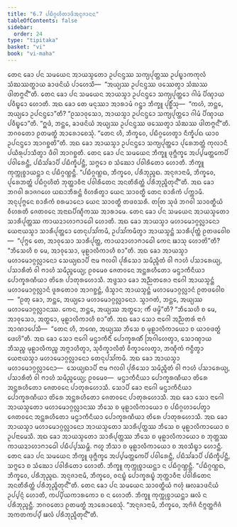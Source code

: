 ```yaml
---
title: "6.7 ᨸᨭᩥᨣ᩠ᨣᩉᩥᨲᩣᨴᩥᩋᨶᩩᨩᩣᨶᨶ"
tableOfContents: false
sidebar:
  order: 24
type: "tipitaka"
basket: "vi"
book: "vi-maha"
---
```



<DynamicBreadcrumb />

<Division number="277" book="vi-maha">

<Paragraph number="1260" book="vi-maha">
ᨲᩮᨶ ᨡᩮᩣ ᨸᨶ ᩈᨾᨿᩮᨶ ᩋᩣᨿᩈ᩠ᨾᨲᩮᩣ ᩏᨸᨶᨶ᩠ᨴᩔ ᩈᨠ᩠ᨿᨸᩩᨲ᩠ᨲᩔ ᩏᨸᨭ᩠ᨮᩣᨠᨠᩩᩃᩴ ᩈᩴᨥᩔᨲ᩠ᨳᩣᨿ ᨡᩣᨴᨶᩦᨿᩴ ᨸᩣᩉᩮᩈᩥ—  “ᩋᨿ᩠ᨿᩔ ᩏᨸᨶᨶ᩠ᨴᩔ ᨴᩔᩮᨲ᩠ᩅᩣ ᩈᩴᨥᩔ ᨴᩤᨲᨻ᩠ᨻᨶ᩺”ᨲᩥ. ᨲᩮᨶ ᨡᩮᩣ ᨸᨶ ᩈᨾᨿᩮᨶ ᩋᩣᨿᩈ᩠ᨾᩣ ᩏᨸᨶᨶ᩠ᨴᩮᩣ ᩈᨠ᩠ᨿᨸᩩᨲ᩠ᨲᩮᩣ ᨣᩤᨾᩴ ᨸᩥᨱ᩠ᨯᩣᨿ ᨸᩅᩥᨭ᩠ᨮᩮᩣ ᩉᩮᩣᨲᩥ. ᩋᨳ ᨡᩮᩣ ᨲᩮ ᨾᨶᩩᩔᩣ ᩋᩣᩁᩣᨾᩴ ᨣᨶ᩠ᨲ᩠ᩅᩣ ᨽᩥᨠ᩠ᨡᩪ ᨸᩩᨧ᩠ᨨᩥᩴᩈᩩ—  “ᨠᩉᩴ, ᨽᨶ᩠ᨲᩮ, ᩋᨿ᩠ᨿᩮᩣ ᩏᨸᨶᨶ᩠ᨴᩮᩣ”ᨲᩥ? “ᩑᩈᩣᩅᩩᩈᩮᩣ, ᩋᩣᨿᩈ᩠ᨾᩣ ᩏᨸᨶᨶ᩠ᨴᩮᩣ ᩈᨠ᩠ᨿᨸᩩᨲ᩠ᨲᩮᩣ ᨣᩤᨾᩴ ᨸᩥᨱ᩠ᨯᩣᨿ ᨸᩅᩥᨭ᩠ᨮᩮᩣ”ᨲᩥ. “ᩍᨴᩴ, ᨽᨶ᩠ᨲᩮ, ᨡᩣᨴᨶᩦᨿᩴ ᩋᨿ᩠ᨿᩔ ᩏᨸᨶᨶ᩠ᨴᩔ ᨴᩔᩮᨲ᩠ᩅᩣ ᩈᩴᨥᩔ ᨴᩤᨲᨻ᩠ᨻᨶ᩺”ᨲᩥ. ᨽᨣᩅᨲᩮᩣ ᩑᨲᨾᨲ᩠ᨳᩴ ᩋᩣᩁᩮᩣᨧᩮᩈᩩᩴ. “ᨲᩮᨶ ᩉᩥ, ᨽᩥᨠ᩠ᨡᩅᩮ, ᨸᨭᩥᨣ᩠ᨣᩉᩮᨲ᩠ᩅᩣ ᨶᩥᨠ᩠ᨡᩥᨸᨳ ᨿᩣᩅ ᩏᨸᨶᨶ᩠ᨴᩮᩣ ᩋᩣᨣᨧ᩠ᨨᨲᩦ”ᨲᩥ. ᩋᨳ ᨡᩮᩣ ᩋᩣᨿᩈ᩠ᨾᩣ ᩏᨸᨶᨶ᩠ᨴᩮᩣ ᩈᨠ᩠ᨿᨸᩩᨲ᩠ᨲᩮᩣ ᨸᩩᩁᩮᨽᨲ᩠ᨲᩴ ᨠᩩᩃᩣᨶᩥ ᨸᨿᩥᩁᩩᨸᩣᩈᩥᨲ᩠ᩅᩣ ᨴᩥᩅᩤ ᩋᩣᨣᨧ᩠ᨨᨲᩥ. ᨲᩮᨶ ᨡᩮᩣ ᨸᨶ ᩈᨾᨿᩮᨶ ᨽᩥᨠ᩠ᨡᩪ ᨴᩩᨻ᩠ᨽᩥᨠ᩠ᨡᩮ ᩋᨸ᩠ᨸᨾᨲ᩠ᨲᨠᩮᨸᩥ ᨸᩅᩤᩁᩮᨶ᩠ᨲᩥ, ᨸᨭᩥᩈᩘᨡᩣᨸᩥ ᨸᨭᩥᨠ᩠ᨡᩥᨸᨶ᩠ᨲᩥ, ᩈᨻ᩠ᨻᩮᩣ ᨧ ᩈᩴᨥᩮᩣ ᨸᩅᩤᩁᩥᨲᩮᩣ ᩉᩮᩣᨲᩥ. ᨽᩥᨠ᩠ᨡᩪ ᨠᩩᨠ᩠ᨠᩩᨧ᩠ᨧᩣᨿᨶ᩠ᨲᩣ ᨶ ᨸᨭᩥᨣ᩠ᨣᨱ᩠ᩉᨶ᩠ᨲᩥ. “ᨸᨭᩥᨣ᩠ᨣᨱ᩠ᩉᨳ, ᨽᩥᨠ᩠ᨡᩅᩮ, ᨸᩁᩥᨽᩩᨬ᩠ᨩᨳ. ᩋᨶᩩᨩᩣᨶᩣᨾᩥ, ᨽᩥᨠ᩠ᨡᩅᩮ, ᨸᩩᩁᩮᨽᨲ᩠ᨲᩴ ᨸᨭᩥᨣ᩠ᨣᩉᩥᨲᩴ ᨽᩩᨲ᩠ᨲᩣᩅᩥᨶᩣ ᨸᩅᩤᩁᩥᨲᩮᨶ ᩋᨶᨲᩥᩁᩥᨲ᩠ᨲᩴ ᨸᩁᩥᨽᩩᨬ᩠ᨩᩥᨲᩩᨶ᩺”ᨲᩥ.
</Paragraph>

</Division>
<Division number="278" book="vi-maha">

<Paragraph number="1261" book="vi-maha">
ᩋᨳ ᨡᩮᩣ ᨽᨣᩅᩤ ᩁᩣᨩᨣᩉᩮ ᨿᨳᩣᨽᩥᩁᨶ᩠ᨲᩴ ᩅᩥᩉᩁᩥᨲ᩠ᩅᩣ ᨿᩮᨶ ᩈᩣᩅᨲ᩠ᨳᩥ ᨲᩮᨶ ᨧᩣᩁᩥᨠᩴ ᨸᨠ᩠ᨠᩣᨾᩥ. ᩋᨶᩩᨸᩩᨻ᩠ᨻᩮᨶ ᨧᩣᩁᩥᨠᩴ ᨧᩁᨾᩣᨶᩮᩣ ᨿᩮᨶ ᩈᩣᩅᨲ᩠ᨳᩥ ᨲᨴᩅᩈᩁᩥ. ᨲᨲᩕ ᩈᩩᨴᩴ ᨽᨣᩅᩤ ᩈᩣᩅᨲ᩠ᨳᩥᨿᩴ ᩅᩥᩉᩁᨲᩥ ᨩᩮᨲᩅᨶᩮ ᩋᨶᩣᨳᨸᩥᨱ᩠ᨯᩥᨠᩔ ᩋᩣᩁᩣᨾᩮ. ᨲᩮᨶ ᨡᩮᩣ ᨸᨶ ᩈᨾᨿᩮᨶ ᩋᩣᨿᩈ᩠ᨾᨲᩮᩣ ᩈᩣᩁᩥᨸᩩᨲ᩠ᨲᩔ ᨠᩣᨿᨯᩣᩉᩣᨻᩣᨵᩮᩤ ᩉᩮᩣᨲᩥ. ᩋᨳ ᨡᩮᩣ ᩋᩣᨿᩈ᩠ᨾᩣ ᨾᩉᩣᨾᩮᩣᨣ᩠ᨣᩃᩖᩣᨶᩮᩣ ᨿᩮᨶᩣᨿᩈ᩠ᨾᩣ ᩈᩣᩁᩥᨸᩩᨲ᩠ᨲᩮᩣ ᨲᩮᨶᩩᨸᩈᩘᨠᨾᩥ, ᩏᨸᩈᩘᨠᨾᩥᨲ᩠ᩅᩣ ᩋᩣᨿᩈ᩠ᨾᨶ᩠ᨲᩴ ᩈᩣᩁᩥᨸᩩᨲ᩠ᨲᩴ ᩑᨲᨴᩅᩮᩤᨧ—  “ᨸᩩᨻ᩠ᨻᩮ ᨲᩮ, ᩋᩣᩅᩩᩈᩮᩣ ᩈᩣᩁᩥᨸᩩᨲ᩠ᨲ, ᨠᩣᨿᨯᩣᩉᩣᨻᩣᨵᩮᩤ ᨠᩮᨶ ᨹᩣᩈᩩ ᩉᩮᩣᨲᩦ”ᨲᩥ? “ᨽᩥᩈᩮᩉᩥ ᨧ ᨾᩮ, ᩋᩣᩅᩩᩈᩮᩣ, ᨾᩩᩊᩣᩃᩥᨠᩣᩉᩥ ᨧᩣ”ᨲᩥ. ᩋᨳ ᨡᩮᩣ ᩋᩣᨿᩈ᩠ᨾᩣ ᨾᩉᩣᨾᩮᩣᨣ᩠ᨣᩃᩖᩣᨶᩮᩣ ᩈᩮᨿ᩠ᨿᨳᩣᨸᩥ ᨶᩣᨾ ᨻᩃᩅᩤ ᨸᩩᩁᩥᩈᩮᩣ ᩈᨾᩥᨬ᩠ᨩᩥᨲᩴ ᩅᩤ ᨻᩣᩉᩴ ᨸᩈᩣᩁᩮᨿ᩠ᨿ, ᨸᩈᩣᩁᩥᨲᩴ ᩅᩤ ᨻᩣᩉᩴ ᩈᨾᩥᨬ᩠ᨩᩮᨿ᩠ᨿ; ᩑᩅᨾᩮᩅ ᨩᩮᨲᩅᨶᩮ ᩋᨶ᩠ᨲᩁᩉᩥᨲᩮᩣ ᨾᨶ᩠ᨴᩣᨠᩥᨶᩥᨿᩣ ᨸᩮᩣᨠ᩠ᨡᩁᨱᩥᨿᩣ ᨲᩦᩁᩮ ᨸᩣᨲᩩᩁᩉᩮᩣᩈᩥ. ᩋᨴ᩠ᨴᩈᩣ ᨡᩮᩣ ᩋᨬ᩠ᨬᨲᩁᩮᩣ ᨶᩣᨣᩮᩤ ᩋᩣᨿᩈ᩠ᨾᨶ᩠ᨲᩴ ᨾᩉᩣᨾᩮᩣᨣ᩠ᨣᩃᩖᩣᨶᩴ ᨴᩪᩁᨲᩮᩣᩅ ᩋᩣᨣᨧ᩠ᨨᨶ᩠ᨲᩴ, ᨴᩥᩈ᩠ᩅᩣᨶ ᩋᩣᨿᩈ᩠ᨾᨶ᩠ᨲᩴ ᨾᩉᩣᨾᩮᩣᨣ᩠ᨣᩃᩖᩣᨶᩴ ᩑᨲᨴᩅᩮᩤᨧ—  “ᩑᨲᩩ ᨡᩮᩣ, ᨽᨶ᩠ᨲᩮ, ᩋᨿ᩠ᨿᩮᩣ ᨾᩉᩣᨾᩮᩣᨣ᩠ᨣᩃᩖᩣᨶᩮᩣ. ᩈ᩠ᩅᩣᨣᨲᩴ, ᨽᨶ᩠ᨲᩮ, ᩋᨿ᩠ᨿᩔ ᨾᩉᩣᨾᩮᩣᨣ᩠ᨣᩃᩖᩣᨶᩔ. ᨠᩮᨶ, ᨽᨶ᩠ᨲᩮ, ᩋᨿ᩠ᨿᩔ ᩋᨲ᩠ᨳᩮᩣ; ᨠᩥᩴ ᨴᨾ᩠ᨾᩦ”ᨲᩥ? “ᨽᩥᩈᩮᩉᩥ ᨧ ᨾᩮ, ᩋᩣᩅᩩᩈᩮᩣ, ᩋᨲ᩠ᨳᩮᩣ, ᨾᩩᩊᩣᩃᩥᨠᩣᩉᩥ ᨧᩣ”ᨲᩥ.
</Paragraph>

<Paragraph number="1262" book="vi-maha">
ᩋᨳ ᨡᩮᩣ ᩈᩮᩣ ᨶᩣᨣᩮᩤ ᩋᨬ᩠ᨬᨲᩁᩴ ᨶᩣᨣᩴ ᩋᩣᨱᩣᨸᩮᩈᩥ—  “ᨲᩮᨶ ᩉᩥ, ᨽᨱᩮ, ᩋᨿ᩠ᨿᩔ ᨽᩥᩈᩮ ᨧ ᨾᩩᩊᩣᩃᩥᨠᩣᨿᩮᩣ ᨧ ᨿᩣᩅᨴᨲ᩠ᨳᩴ ᨴᩮᩉᩦ”ᨲᩥ. ᩋᨳ ᨡᩮᩣ ᩈᩮᩣ ᨶᩣᨣᩮᩤ ᨾᨶ᩠ᨴᩣᨠᩥᨶᩥᩴ ᨸᩮᩣᨠ᩠ᨡᩁᨱᩥᩴ ᩒᨣᩤᩉᩮᨲ᩠ᩅᩣ, ᩈᩮᩣᨱ᩠ᨯᩣᨿ ᨽᩥᩈᨬ᩠ᨧ ᨾᩩᩊᩣᩃᩥᨠᨬ᩠ᨧ ᩋᨻ᩠ᨻᩣᩉᩥᨲ᩠ᩅᩣ, ᩈᩩᩅᩥᨠ᩠ᨡᩣᩃᩥᨲᩴ ᩅᩥᨠ᩠ᨡᩣᩃᩮᨲ᩠ᩅᩣ, ᨽᨱ᩠ᨯᩥᨠᩴ ᨻᨶ᩠ᨵᩥᨲ᩠ᩅᩣ ᨿᩮᨶᩣᨿᩈ᩠ᨾᩣ ᨾᩉᩣᨾᩮᩣᨣ᩠ᨣᩃᩖᩣᨶᩮᩣ ᨲᩮᨶᩩᨸᩈᩘᨠᨾᩥ. ᩋᨳ ᨡᩮᩣ ᩋᩣᨿᩈ᩠ᨾᩣ ᨾᩉᩣᨾᩮᩣᨣ᩠ᨣᩃᩖᩣᨶᩮᩣ—  ᩈᩮᨿ᩠ᨿᨳᩣᨸᩥ ᨶᩣᨾ ᨻᩃᩅᩤ ᨸᩩᩁᩥᩈᩮᩣ ᩈᨾᩥᨬ᩠ᨩᩥᨲᩴ ᩅᩤ ᨻᩣᩉᩴ ᨸᩈᩣᩁᩮᨿ᩠ᨿ, ᨸᩈᩣᩁᩥᨲᩴ ᩅᩤ ᨻᩣᩉᩴ ᩈᨾᩥᨬ᩠ᨩᩮᨿ᩠ᨿ; ᩑᩅᨾᩮᩅ—  ᨾᨶ᩠ᨴᩣᨠᩥᨶᩥᨿᩣ ᨸᩮᩣᨠ᩠ᨡᩁᨱᩥᨿᩣ ᨲᩦᩁᩮ ᩋᨶ᩠ᨲᩁᩉᩥᨲᩮᩣ ᨩᩮᨲᩅᨶᩮ ᨸᩣᨲᩩᩁᩉᩮᩣᩈᩥ. ᩈᩮᩣᨸᩥ ᨡᩮᩣ ᨶᩣᨣᩮᩤ ᨾᨶ᩠ᨴᩣᨠᩥᨶᩥᨿᩣ ᨸᩮᩣᨠ᩠ᨡᩁᨱᩥᨿᩣ ᨲᩦᩁᩮ ᩋᨶ᩠ᨲᩁᩉᩥᨲᩮᩣ ᨩᩮᨲᩅᨶᩮ ᨸᩣᨲᩩᩁᩉᩮᩣᩈᩥ. ᩋᨳ ᨡᩮᩣ ᩈᩮᩣ ᨶᩣᨣᩮᩤ ᩋᩣᨿᩈ᩠ᨾᨲᩮᩣ ᨾᩉᩣᨾᩮᩣᨣ᩠ᨣᩃᩖᩣᨶᩔ ᨽᩥᩈᩮ ᨧ ᨾᩩᩊᩣᩃᩥᨠᩣᨿᩮᩣ ᨧ ᨸᨭᩥᨣ᩠ᨣᩉᩣᨸᩮᨲ᩠ᩅᩣ ᨩᩮᨲᩅᨶᩮ ᩋᨶ᩠ᨲᩁᩉᩥᨲᩮᩣ ᨾᨶ᩠ᨴᩣᨠᩥᨶᩥᨿᩣ ᨸᩮᩣᨠ᩠ᨡᩁᨱᩥᨿᩣ ᨲᩦᩁᩮ ᨸᩣᨲᩩᩁᩉᩮᩣᩈᩥ. ᩋᨳ ᨡᩮᩣ ᩋᩣᨿᩈ᩠ᨾᩣ ᨾᩉᩣᨾᩮᩣᨣ᩠ᨣᩃᩖᩣᨶᩮᩣ ᩋᩣᨿᩈ᩠ᨾᨲᩮᩣ ᩈᩣᩁᩥᨸᩩᨲ᩠ᨲᩔ ᨽᩥᩈᩮ ᨧ ᨾᩩᩊᩣᩃᩥᨠᩣᨿᩮᩣ ᨧ ᩏᨸᨶᩣᨾᩮᩈᩥ. ᩋᨳ ᨡᩮᩣ ᩋᩣᨿᩈ᩠ᨾᨲᩮᩣ ᩈᩣᩁᩥᨸᩩᨲ᩠ᨲᩔ ᨽᩥᩈᩮ ᨧ ᨾᩩᩊᩣᩃᩥᨠᩣᨿᩮᩣ ᨧ ᨽᩩᨲ᩠ᨲᩔ ᨠᩣᨿᨯᩣᩉᩣᨻᩣᨵᩮᩤ ᨸᨭᩥᨸ᩠ᨸᩔᨾ᩠ᨽᩥ. ᨻᩉᩪ ᨽᩥᩈᩣ ᨧ ᨾᩩᩊᩣᩃᩥᨠᩣᨿᩮᩣ ᨧ ᩋᩅᩈᩥᨭ᩠ᨮᩣ ᩉᩮᩣᨶ᩠ᨲᩥ. ᨲᩮᨶ ᨡᩮᩣ ᨸᨶ ᩈᨾᨿᩮᨶ ᨽᩥᨠ᩠ᨡᩪ ᨴᩩᨻ᩠ᨽᩥᨠ᩠ᨡᩮ ᩋᨸ᩠ᨸᨾᨲ᩠ᨲᨠᩮᨸᩥ ᨸᩅᩤᩁᩮᨶ᩠ᨲᩥ, ᨸᨭᩥᩈᩘᨡᩣᨸᩥ ᨸᨭᩥᨠ᩠ᨡᩥᨸᨶ᩠ᨲᩥ, ᩈᨻ᩠ᨻᩮᩣ ᨧ ᩈᩴᨥᩮᩣ ᨸᩅᩤᩁᩥᨲᩮᩣ ᩉᩮᩣᨲᩥ. ᨽᩥᨠ᩠ᨡᩪ ᨠᩩᨠ᩠ᨠᩩᨧ᩠ᨧᩣᨿᨶ᩠ᨲᩣ ᨶ ᨸᨭᩥᨣ᩠ᨣᨱ᩠ᩉᨶ᩠ᨲᩥ. “ᨸᨭᩥᨣ᩠ᨣᨱ᩠ᩉᨳ, ᨽᩥᨠ᩠ᨡᩅᩮ, ᨸᩁᩥᨽᩩᨬ᩠ᨩᨳ. ᩋᨶᩩᨩᩣᨶᩣᨾᩥ, ᨽᩥᨠ᩠ᨡᩅᩮ, ᩅᨶᨭ᩠ᨮᩴ ᨸᩮᩣᨠ᩠ᨡᩁᨭ᩠ᨮᩴ ᨽᩩᨲ᩠ᨲᩣᩅᩥᨶᩣ ᨸᩅᩤᩁᩥᨲᩮᨶ ᩋᨶᨲᩥᩁᩥᨲ᩠ᨲᩴ ᨸᩁᩥᨽᩩᨬ᩠ᨩᩥᨲᩩᨶ᩺”ᨲᩥ.
</Paragraph>

<Paragraph number="1263" book="vi-maha">
ᨲᩮᨶ ᨡᩮᩣ ᨸᨶ ᩈᨾᨿᩮᨶ ᩈᩣᩅᨲ᩠ᨳᩥᨿᩴ ᨻᩉᩩᩴ ᨹᩃᨡᩣᨴᨶᩦᨿᩴ ᩏᨸ᩠ᨸᨶ᩠ᨶᩴ ᩉᩮᩣᨲᩥ, ᨠᨸ᩠ᨸᩥᨿᨠᩣᩁᨠᩮᩣ ᨧ ᨶ ᩉᩮᩣᨲᩥ. ᨽᩥᨠ᩠ᨡᩪ ᨠᩩᨠ᩠ᨠᩩᨧ᩠ᨧᩣᨿᨶ᩠ᨲᩣ ᨹᩃᩴ ᨶ ᨸᩁᩥᨽᩩᨬ᩠ᨩᨶ᩠ᨲᩥ. ᨽᨣᩅᨲᩮᩣ ᩑᨲᨾᨲ᩠ᨳᩴ ᩋᩣᩁᩮᩣᨧᩮᩈᩩᩴ. “ᩋᨶᩩᨩᩣᨶᩣᨾᩥ, ᨽᩥᨠ᩠ᨡᩅᩮ, ᩋᨻᩦᨩᩴ ᨶᩥᨻ᩠ᨻᨲ᩠ᨲᨻᩦᨩᩴ ᩋᨠᨲᨠᨸ᩠ᨸᩴ ᨹᩃᩴ ᨸᩁᩥᨽᩩᨬ᩠ᨩᩥᨲᩩᨶ᩺”ᨲᩥ.
</Paragraph>
</Division>